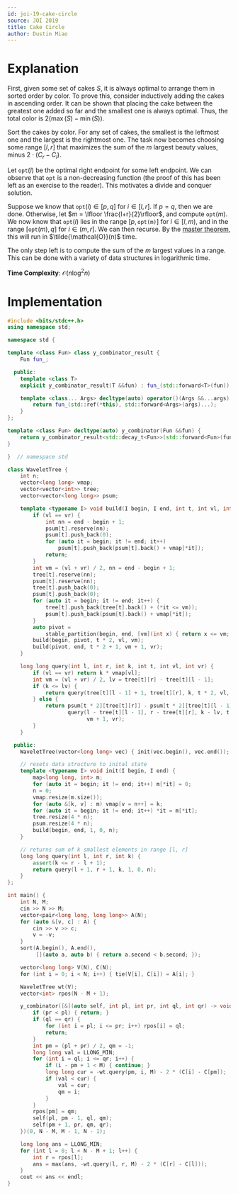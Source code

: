 ```yaml
---
id: joi-19-cake-circle
source: JOI 2019
title: Cake Circle
author: Dustin Miao
---
```


# Explanation

First, given some set of cakes $S$, it is always optimal to arrange them in sorted order by color. To prove this, consider inductively adding the cakes in ascending order. It can be shown that placing the cake between the greatest one added so far and the smallest one is always optimal. Thus, the total color is $2(\max(S) - \min(S))$.

Sort the cakes by color. For any set of cakes, the smallest is the leftmost one and the largest is the rightmost one. The task now becomes choosing some range $[l, r]$ that maximizes the sum of the $m$ largest beauty values, minus $2 \cdot (C_r - C_l)$.

Let $\texttt{opt}(l)$ be the optimal right endpoint for some left endpoint. We can observe that $\texttt{opt}$ is a non-decreasing function (the proof of this has been left as an exercise to the reader). This motivates a divide and conquer solution.

Suppose we know that $\texttt{opt}(i) \in [p, q]$ for $i \in [l, r]$. If $p = q$, then we are done. Otherwise, let $m = \lfloor \frac{l+r}{2}\rfloor$, and compute $\texttt{opt}(m)$. We now know that $\texttt{opt}(i)$ lies in the range $[p, \texttt{opt(m)}]$ for $i \in [l, m)$, and in the range $[\texttt{opt}(m), q]$ for $i \in (m, r]$. We can then recurse. By the [master theorem](https://en.wikipedia.org/wiki/Master_theorem_(analysis_of_algorithms)), this will run in $\tilde{\mathcal{O}}(n)$ time.

The only step left is to compute the sum of the $m$ largest values in a range. This can be done with a variety of data structures in logarithmic time.

**Time Complexity**: $\mathcal{O}(n\log^2n)$

# Implementation

<LanguageSection>

<CPPSection>

```cpp
#include <bits/stdc++.h>
using namespace std;

namespace std {

template <class Fun> class y_combinator_result {
	Fun fun_;

  public:
	template <class T>
	explicit y_combinator_result(T &&fun) : fun_(std::forward<T>(fun)) {}

	template <class... Args> decltype(auto) operator()(Args &&...args) {
		return fun_(std::ref(*this), std::forward<Args>(args)...);
	}
};

template <class Fun> decltype(auto) y_combinator(Fun &&fun) {
	return y_combinator_result<std::decay_t<Fun>>(std::forward<Fun>(fun));
}

}  // namespace std

class WaveletTree {
	int n;
	vector<long long> vmap;
	vector<vector<int>> tree;
	vector<vector<long long>> psum;

	template <typename I> void build(I begin, I end, int t, int vl, int vr) {
		if (vl == vr) {
			int nn = end - begin + 1;
			psum[t].reserve(nn);
			psum[t].push_back(0);
			for (auto it = begin; it != end; it++)
				psum[t].push_back(psum[t].back() + vmap[*it]);
			return;
		}
		int vm = (vl + vr) / 2, nn = end - begin + 1;
		tree[t].reserve(nn);
		psum[t].reserve(nn);
		tree[t].push_back(0);
		psum[t].push_back(0);
		for (auto it = begin; it != end; it++) {
			tree[t].push_back(tree[t].back() + (*it <= vm));
			psum[t].push_back(psum[t].back() + vmap[*it]);
		}
		auto pivot =
		    stable_partition(begin, end, [vm](int x) { return x <= vm; });
		build(begin, pivot, t * 2, vl, vm);
		build(pivot, end, t * 2 + 1, vm + 1, vr);
	}

	long long query(int l, int r, int k, int t, int vl, int vr) {
		if (vl == vr) return k * vmap[vl];
		int vm = (vl + vr) / 2, lv = tree[t][r] - tree[t][l - 1];
		if (k <= lv) {
			return query(tree[t][l - 1] + 1, tree[t][r], k, t * 2, vl, vm);
		} else {
			return psum[t * 2][tree[t][r]] - psum[t * 2][tree[t][l - 1]] +
			       query(l - tree[t][l - 1], r - tree[t][r], k - lv, t * 2 + 1,
			             vm + 1, vr);
		}
	}

  public:
	WaveletTree(vector<long long> vec) { init(vec.begin(), vec.end()); }

	// resets data structure to inital state
	template <typename I> void init(I begin, I end) {
		map<long long, int> m;
		for (auto it = begin; it != end; it++) m[*it] = 0;
		n = 0;
		vmap.resize(m.size());
		for (auto &[k, v] : m) vmap[v = n++] = k;
		for (auto it = begin; it != end; it++) *it = m[*it];
		tree.resize(4 * n);
		psum.resize(4 * n);
		build(begin, end, 1, 0, n);
	}

	// returns sum of k smallest elements in range [l, r]
	long long query(int l, int r, int k) {
		assert(k <= r - l + 1);
		return query(l + 1, r + 1, k, 1, 0, n);
	}
};

int main() {
	int N, M;
	cin >> N >> M;
	vector<pair<long long, long long>> A(N);
	for (auto &[v, c] : A) {
		cin >> v >> c;
		v = -v;
	}
	sort(A.begin(), A.end(),
	     [](auto a, auto b) { return a.second < b.second; });

	vector<long long> V(N), C(N);
	for (int i = 0; i < N; i++) { tie(V[i], C[i]) = A[i]; }

	WaveletTree wt(V);
	vector<int> rpos(N - M + 1);

	y_combinator([&](auto self, int pl, int pr, int ql, int qr) -> void {
		if (pr < pl) { return; }
		if (ql == qr) {
			for (int i = pl; i <= pr; i++) rpos[i] = ql;
			return;
		}
		int pm = (pl + pr) / 2, qm = -1;
		long long val = LLONG_MIN;
		for (int i = ql; i <= qr; i++) {
			if (i - pm + 1 < M) { continue; }
			long long cur = -wt.query(pm, i, M) - 2 * (C[i] - C[pm]);
			if (val < cur) {
				val = cur;
				qm = i;
			}
		}
		rpos[pm] = qm;
		self(pl, pm - 1, ql, qm);
		self(pm + 1, pr, qm, qr);
	})(0, N - M, M - 1, N - 1);

	long long ans = LLONG_MIN;
	for (int l = 0; l < N - M + 1; l++) {
		int r = rpos[l];
		ans = max(ans, -wt.query(l, r, M) - 2 * (C[r] - C[l]));
	}
	cout << ans << endl;
}
```
</CPPSection>

</LanguageSection>
